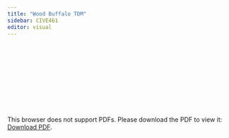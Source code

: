 ```yaml
---
title: "Wood Buffalo TDM"
sidebar: CIVE461
editor: visual
---
```


<object data="./CIVE461_Wood_Buffalo_TDM.pdf" type="application/pdf" width="100%" height="700px">
    <embed src="./CIVE461_Wood_Buffalo_TDM.pdf">
        <p>This browser does not support PDFs. Please download the PDF to view it: <a href="./CIVE461_Wood_Buffalo_TDM.pdf">Download PDF</a>.</p>
    </embed>
</object>